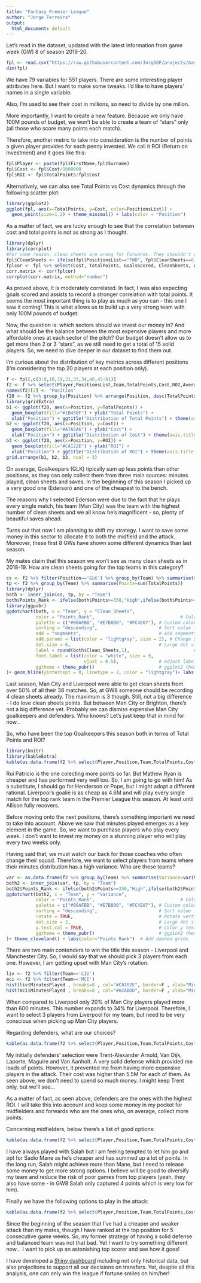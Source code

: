 ```yaml
---
title: "Fantasy Premier League"
author: "Jorge Ferreira"
output:
  html_document: default
---
```


Let's read in the dataset, updated with the latest information from game week (GW) 8 of season 2019-20.
```R
fpl <- read.csv("https://raw.githubusercontent.com/Jorg3GF/projects/master/gw8.csv")
dim(fpl)
```

We have 79 variables for 551 players. There are some interesting player attributes here. But I want to make some tweaks. I'd like to have players' names in a single variable. 

Also, I'm used to see their cost in millions, so need to divide by one milion. 

More importantly, I want to create a new feature. Because we only have 100M pounds of budget, we won't be able to create a team of "stars" only (all those who score many points each match). 

Therefore, another metric to take into consideration is the number of points a given player provides for each penny invested. We call it ROI (Return on Investment) and it goes like this:

\begin{equation}
ROI = Total Points / Cost
\end{equation}

```R
fpl$Player <- paste(fpl$FirstName,fpl$Surname)
fpl$Cost <- fpl$Cost/1000000
fpl$ROI <- fpl$TotalPoints/fpl$Cost
```

Alternatively, we can also see Total Points vs Cost dynamics through the following scatter plot:

```R
library(ggplot2)
ggplot(fpl, aes(x=TotalPoints, y=Cost, color=PositionsList)) + 
  geom_point(size=1.2) + theme_minimal() + labs(color = "Position")
```

As a matter of fact, we are lucky enough to see that the correlation between cost and total points is not as strong as I thought. 

```R
library(dplyr)
library(corrplot)
#For some reason, clean sheets are wrong for Forwards. They shouldn't get those points... so I need to amend this issue
fpl$CleanSheets <- ifelse(fpl$PositionsList=="FWD", fpl$CleanSheets==0, fpl$CleanSheets)
fplcor <- fpl %>% select(Cost, TotalPoints, GoalsScored, CleanSheets, Assists, MinutesPlayed)
corr.matrix <- cor(fplcor)
corrplot(corr.matrix, method="number")
```

As proved above, it is moderately correlated. In fact, I was also expecting goals scored and assists to record a stronger correlation with total points. It seems the most important thing is to play as much as you can - this one I saw it coming!
This is what allows us to build up a very strong team with only 100M pounds of budget.

Now, the question is: which sectors should we invest our money in? And what should be the balance between the most expensive players and more affordable ones at each sector of the pitch? Our budget doesn't allow us to get more than 2 or 3 "stars", as we still need to get a total of 15 solid players. So, we need to dive deeper in our dataset to find them out.

I'm curious about the distribution of key metrics across different positions (I'm considering the top 20 players at each position only).

```R
f <- fpl[,c(3:8,18,19,31,33,34,40,45:81)]
f2 <- f %>% select(Player,PositionsList,Team,TotalPoints,Cost,ROI,AveragePoints,GoalsScored,Assists,CleanSheets,MinutesPlayed,SelectedByPercent)
names(f2)[2] <- "Position"
f20 <- f2 %>% group_by(Position) %>% arrange(Position, desc(TotalPoints)) %>% top_n(n=20,wt=TotalPoints)
library(gridExtra)
b1 <- ggplot(f20, aes(x=Position, y=TotalPoints)) + 
  geom_boxplot(fill="#1B458F") + ylab("Total Points") +
  xlab("Position") + ggtitle("Distribution of Total Points") + theme(axis.title.x=element_blank()) + theme_minimal()
b2 <- ggplot(f20, aes(x=Position, y=Cost)) + 
  geom_boxplot(fill="#A7A5A6") + ylab("Cost") +
  xlab("Position") + ggtitle("Distribution of Cost") + theme(axis.title.x=element_blank()) + theme_minimal()
b3 <- ggplot(f20, aes(x=Position, y=ROI)) + 
  geom_boxplot(fill="#C4122E") + ylab("ROI") +
  xlab("Position") + ggtitle("Distribution of ROI") + theme(axis.title.x=element_blank()) + theme_minimal()
grid.arrange(b1, b2, b3, ncol = 3)
```

On average, Goalkeepers (GLK) tipically sum up less points than other positions, as they can only collect them from three main sources: minutes played, clean sheets and saves. In the beginning of this season I picked up a very good one (Ederson) and one of the cheapest to the bench. 

The reasons why I selected Ederson were due to the fact that he plays every single match, his team (Man City) was the team with the highest number of clean sheets and we all know he's magnificent - so, plenty of beautiful saves ahead.

Turns out that now I am planning to shift my strategy. I want to save some money in this sector to allocate it to both the midfield and the attack. Moreover, these first 8 GWs have shown some different dynamics than last season. 

My mates claim that this season we won't see as many clean sheets as in 2018-19. How are clean sheets going for the top teams in this category?

```R
cs <- f2 %>% filter(Position=='GLK') %>% group_by(Team) %>% summarise(Clean_Sheets=max(CleanSheets)) %>% arrange(desc(Clean_Sheets))
tp <- f2 %>% group_by(Team) %>% summarise(Points=sum(TotalPoints))
library(dplyr)
both <- inner_join(cs, tp, by = "Team")
both$Points_Rank <- ifelse(both$Points>=350,"High",ifelse(both$Points>=300 & both$Points<350,"Medium","Low"))
library(ggpubr)
ggdotchart(both, x = "Team", y = "Clean_Sheets",
           color = "Points_Rank",                                # Color by groups
           palette = c("#00AFBB", "#E7B800", "#FC4E07"), # Custom color palette
           sorting = "descending",                       # Sort value in descending order
           add = "segments",                             # Add segments from y = 0 to dots
           add.params = list(color = "lightgray", size = 2), # Change segment color and size
           dot.size = 6,                                 # Large dot size
           label = round(both$Clean_Sheets,1),                        # Add mpg values as dot labels
           font.label = list(color = "white", size = 9, 
                             vjust = 0.5),               # Adjust label parameters
           ggtheme = theme_pubr()                        # ggplot2 theme
)+ geom_hline(yintercept = 0, linetype = 2, color = "lightgray")+ labs(color="Points Rank", y="Clean Sheets")
```

Last season, Man City and Liverpool were able to get clean sheets from over 50% of all their 38 matches. So, at GW8 someone should be recording 4 clean sheets already. The maximum is 3 though. Still, not a big difference - I do love clean sheets points. But between Man City or Brighton, there's not a big difference yet. Probably we can dismiss expensive Man City goalkeepers and defenders. Who knows? Let's just keep that in mind for now... 

So, who have been the top Goalkeepers this season both in terms of Total Points and ROI?

```R
library(knitr)
library(kableExtra)
kable(as.data.frame(f2 %>% select(Player,Position,Team,TotalPoints,Cost,ROI,CleanSheets,MinutesPlayed) %>% filter(Position=='GLK') %>% arrange(desc(TotalPoints)) %>% head(10))) %>% kable_styling(bootstrap_options = c("striped","condensed","hover"), full_width = F)
```

Rui Patricio is the one colecting more points so far. But Mathew Ryan is cheaper and has performed very well too. So, I am going to go with him! As a substitute, I should go for Henderson or Pope, but I might adopt a different rational. Liverpool's goalie is as cheap as 4.6M and will play every single match for the top rank team in the Premier League this season. At least until Allison fully recovers.

Before moving onto the next positions, there's something important we need to take into account. Above we saw that minutes played emerges as a key element in the game. So, we want to purchase players who play every week. I don't want to invest my money on a stunning player who will play every two weeks only. 

Having said that, we must watch our back for those coaches who often change their squad. Therefore, we want to select players from teams where their minutes distribution has a high variance. Who are these teams?

```R
var <- as.data.frame(f2 %>% group_by(Team) %>% summarise(Variance=var(MinutesPlayed)) %>% arrange(desc(Variance)))
both2 <- inner_join(var, tp, by = "Team")
both2$Points_Rank <- ifelse(both2$Points>=350,"High",ifelse(both2$Points>=300 & both2$Points<350,"Medium","Low"))
ggdotchart(both2, x = "Team", y = "Variance",
           color = "Points_Rank",                                # Color by groups
           palette = c("#00AFBB", "#E7B800", "#FC4E07"), # Custom color palette
           sorting = "descending",                       # Sort value in descending order
           rotate = TRUE,                                # Rotate vertically
           dot.size = 2,                                 # Large dot size
           y.text.col = TRUE,                            # Color y text by groups
           ggtheme = theme_pubr()                        # ggplot2 theme
)+ theme_cleveland() + labs(color="Points Rank")  # Add dashed grids
```

There are two main contenders to win the title this season - Liverpool and Manchester City. So, I would say that we should pick 3 players from each one. However, I am getting upset with Man City's rotation.  

```R
liv <- f2 %>% filter(Team=='LIV')
mci <- f2 %>% filter(Team=='MCI')
hist(liv$MinutesPlayed , breaks=8 , col="#C8102E", border=F , xlab="Minutes Played", main="Liverpool")
hist(mci$MinutesPlayed , breaks=8 , col="#6CABDD", border=F , xlab="Minutes Played", main="Manchester City")
```

When compared to Liverpool only 20% of Man City players played more than 600 minutes. This number expands to 34% for Liverpool. Therefore, I want to select 3 players from Liverpool for my team, but need to be very conscious when picking up Man City players.

Regarding defenders, what are our choices?

```R
kable(as.data.frame(f2 %>% select(Player,Position,Team,TotalPoints,Cost,ROI,CleanSheets,MinutesPlayed) %>% filter(Position=='DEF' & MinutesPlayed>600) %>% arrange(desc(TotalPoints)) %>% head(10))) %>% kable_styling(bootstrap_options = c("striped","condensed","hover"), full_width = F)
```

My initially defenders' selection were Trent-Alexander Arnold, Van Dijk, Laporte, Maguire and Van Aanholt. A very solid defense which provided me loads of points. However, it prevented me from having more expensive players in the attack. Their cost was higher than 5.5M for each of them. As seen above, we don't need to spend so much money. I might keep Trent only, but we'll see... 

As a matter of fact, as seen above, defenders are the ones with the highest ROI. I will take this into account and keep some money in my pocket for midfielders and forwards who are the ones who, on average, collect more points.

Concerning midfielders, below there's a list of good options:
```R
kable(as.data.frame(f2 %>% select(Player,Position,Team,TotalPoints,Cost,ROI,CleanSheets,MinutesPlayed) %>% filter(Position=='MID' & MinutesPlayed>500) %>% arrange(desc(TotalPoints)) %>% head(10))) %>% kable_styling(bootstrap_options = c("striped","condensed","hover"), full_width = F)
```

I have always played with Salah but I am feeling tempted to let him go and opt for Sadio Mane as he's cheaper and has summed up a lot of points. 
In the long run, Salah might achieve more than Mane, but I need to release some money to get more strong options. I believe will be good to diversify my team and reduce the risk of poor games from top players (yeah, they also have some - in GW8 Salah only captured 4 points which is very low for him).

Finally we have the following options to play in the attack:
```R
kable(as.data.frame(f2 %>% select(Player,Position,Team,TotalPoints,Cost,ROI,CleanSheets,MinutesPlayed) %>% filter(Position=='FWD' & MinutesPlayed>500) %>% arrange(desc(TotalPoints)) %>% head(10))) %>% kable_styling(bootstrap_options = c("striped","condensed","hover"), full_width = F)
```

Since the beginning of the season that I've had a cheaper and weaker attack than my mates, though I have ranked at the top position for 5 consecutive game weeks. So, my former strategy of having a solid defense and balanced team was not that bad. Yet I want to try something different now... I want to pick up an astonishing top scorer and see how it goes! 

I have developed a [Shiny dashboard](https://jorg3.shinyapps.io/fantasydashboard/) including not only historical data, but also projections to support all our decisions on transfers. 
Yet, despite all this analysis, one can only win the league if fortune smiles on him/her!